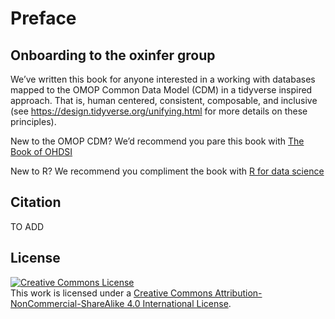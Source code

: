 # Preface {.unnumbered}

## Onboarding to the oxinfer group

We've written this book for anyone interested in a working with databases mapped to the OMOP Common Data Model (CDM) in a tidyverse inspired approach. That is, human centered, consistent, composable, and inclusive (see <https://design.tidyverse.org/unifying.html> for more details on these principles).

New to the OMOP CDM? We'd recommend you pare this book with [The Book of OHDSI](https://ohdsi.github.io/TheBookOfOhdsi/)

New to R? We recommend you compliment the book with [R for data science](https://r4ds.had.co.nz/)

## Citation

TO ADD

## License

```{=html}
<a rel="license" href="http://creativecommons.org/licenses/by-nc-sa/4.0/"><img src="https://i.creativecommons.org/l/by-nc-sa/4.0/88x31.png" alt="Creative Commons License" style="border-width:0"/></a> <br />This work is licensed under a <a rel="license" href="http://creativecommons.org/licenses/by-nc-sa/4.0/">Creative Commons Attribution-NonCommercial-ShareAlike 4.0 International License</a>.
```
